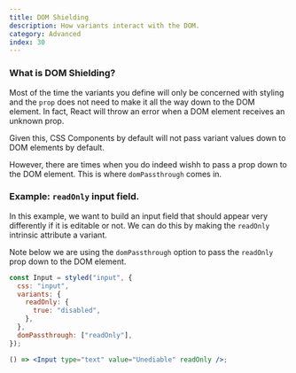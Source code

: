 ```yaml
---
title: DOM Shielding
description: How variants interact with the DOM.
category: Advanced
index: 30
---
```


### What is DOM Shielding?

Most of the time the variants you define will only be concerned with styling and the `prop` does not need to make it all the way down to the DOM element. In fact, React will throw an error when a DOM element receives an unknown prop.

Given this, CSS Components by default will not pass variant values down to DOM elements by default.

However, there are times when you do indeed wishh to pass a prop down to the DOM element. This is where `domPassthrough` comes in.

### Example: `readOnly` input field.

In this example, we want to build an input field that should appear very differently if it is editable or not. We can do this by making the `readOnly` intrinsic attribute a variant.

Note below we are using the `domPassthrough` option to pass the `readOnly` prop down to the DOM element.

```jsx
const Input = styled("input", {
  css: "input",
  variants: {
    readOnly: {
      true: "disabled",
    },
  },
  domPassthrough: ["readOnly"],
});

() => <Input type="text" value="Unediable" readOnly />;
```
